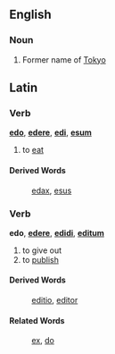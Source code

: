 ==English==
===Noun===
#Former name of [[Tokyo]]

==Latin==
===Verb===
'''[[edo]]''', '''[[edere]]''', '''[[edi]]''', '''[[esum]]'''

# to [[eat]]
====Derived Words====
:[[edax]], [[esus]]
===Verb===
'''edo''', '''[[edere]]''', '''[[edidi]]''', '''[[editum]]'''

# to give out
# to [[publish]]
====Derived Words====
:[[editio]], [[editor]]
====Related Words====
:[[ex]], [[do]]